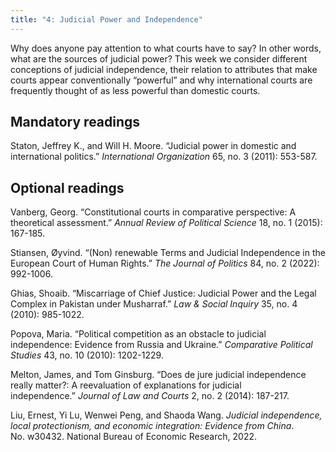 ```yaml
---
title: "4: Judicial Power and Independence"
---
```


Why does anyone pay attention to what courts have to say? In other words, what are the sources of judicial power? This week we consider different conceptions of judicial independence, their relation to attributes that make courts appear conventionally "powerful" and why international courts are frequently thought of as less powerful than domestic courts.

## Mandatory readings

Staton, Jeffrey K., and Will H. Moore. "Judicial power in domestic and international politics." *International Organization* 65, no. 3 (2011): 553-587.

## Optional readings

Vanberg, Georg. "Constitutional courts in comparative perspective: A theoretical assessment." *Annual Review of Political Science* 18, no. 1 (2015): 167-185.

Stiansen, Øyvind. "(Non) renewable Terms and Judicial Independence in the European Court of Human Rights." *The Journal of Politics* 84, no. 2 (2022): 992-1006.

Ghias, Shoaib. “Miscarriage of Chief Justice: Judicial Power and the Legal Complex in Pakistan under Musharraf." *Law & Social Inquiry* 35, no. 4 (2010): 985-1022.

Popova, Maria. "Political competition as an obstacle to judicial independence: Evidence from Russia and Ukraine." *Comparative Political Studies* 43, no. 10 (2010): 1202-1229.

Melton, James, and Tom Ginsburg. "Does de jure judicial independence really matter?: A reevaluation of explanations for judicial independence." *Journal of Law and Courts* 2, no. 2 (2014): 187-217.

Liu, Ernest, Yi Lu, Wenwei Peng, and Shaoda Wang. *Judicial independence, local protectionism, and economic integration: Evidence from China*. No. w30432. National Bureau of Economic Research, 2022.
